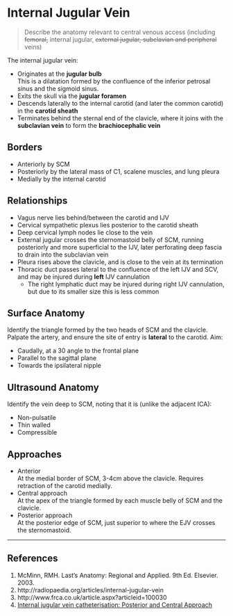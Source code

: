 # Internal Jugular Vein

> Describe the anatomy relevant to central venous access (including ~~femoral,~~ internal jugular, ~~external jugular, subclavian and peripheral~~ veins)

The internal jugular vein:

* Originates at the **jugular bulb**\
This is a dilatation formed by the confluence of the inferior petrosal sinus and the sigmoid sinus.
* Exits the skull via the **jugular foramen**
* Descends laterally to the internal carotid (and later the common carotid) in the **carotid sheath**
* Terminates behind the sternal end of the clavicle, where it joins with the **subclavian vein** to form the **brachiocephalic vein**

## Borders

* Anteriorly by SCM
* Posteriorly by the lateral mass of C1, scalene muscles, and lung pleura
* Medially by the internal carotid

## Relationships

* Vagus nerve lies behind/between the carotid and IJV
* Cervical sympathetic plexus lies posterior to the carotid sheath
* Deep cervical lymph nodes lie close to the vein
* External jugular crosses the sternomastoid belly of SCM, running posteriorly and more superficial to the IJV, later perforating deep fascia to drain into the subclavian vein
* Pleura rises above the clavicle, and is close to the vein at its termination
* Thoracic duct passes lateral to the confluence of the left IJV and SCV, and may be injured during **left** IJV cannulation
    * The right lymphatic duct may be injured during right IJV cannulation, but due to its smaller size this is less common


## Surface Anatomy

Identify the triangle formed by the two heads of SCM and the clavicle. Palpate the artery, and ensure the site of entry is **lateral** to the carotid. Aim:

* Caudally, at a 30 angle to the frontal plane
* Parallel to the sagittal plane
* Towards the ipsilateral nipple


## Ultrasound Anatomy

Identify the vein deep to SCM, noting that it is (unlike the adjacent ICA):

* Non-pulsatile\
* Thin walled
* Compressible\


## Approaches

* Anterior\
At the medial border of SCM, 3-4cm above the clavicle. Requires retraction of the carotid medially.
* Central approach\
At the apex of the triangle formed by each muscle belly of SCM and the clavicle.
* Posterior approach\
At the posterior edge of SCM, just superior to where the EJV crosses the sternomastoid.


---
## References

1. McMinn, RMH. Last's Anatomy: Regional and Applied. 9th Ed. Elsevier. 2003.
2. http://radiopaedia.org/articles/internal-jugular-vein
3. http://www.frca.co.uk/article.aspx?articleid=100030
4. [Internal jugular vein catheterisation: Posterior and Central Approach](http://www.thecardiacicu.com/for_experts/jugular_intro_eng.html)